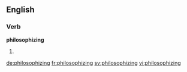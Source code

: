 ==English==

===Verb===
'''philosophizing'''

# {{present participle of|philosophize}}

[[de:philosophizing]]
[[fr:philosophizing]]
[[sv:philosophizing]]
[[vi:philosophizing]]
